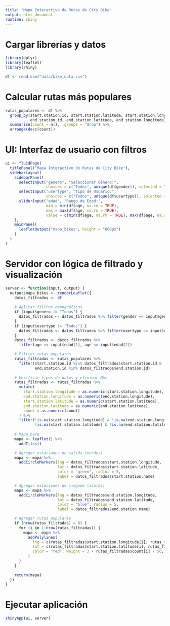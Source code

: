 ```yaml
---
title: "Mapa Interactivo de Rutas de City Bike"
output: html_document
runtime: shiny
---
```


# Cargar librerías y datos
```r
library(dplyr)
library(leaflet)
library(shiny)

df <- read.csv("data/bike_data.csv")
```

# Calcular rutas más populares
```r
rutas_populares <- df %>%
  group_by(start.station.id, start.station.latitude, start.station.longitude, 
           end.station.id, end.station.latitude, end.station.longitude) %>%
  summarise(count = n(), .groups = "drop") %>%
  arrange(desc(count))
```

# UI: Interfaz de usuario con filtros
```r
ui <- fluidPage(
  titlePanel("Mapa Interactivo de Rutas de City Bike"),
  sidebarLayout(
    sidebarPanel(
      selectInput("genero", "Seleccionar Género:", 
                  choices = c("Todos", unique(df$gender)), selected = "Todos"),
      selectInput("usertype", "Tipo de Usuario:", 
                  choices = c("Todos", unique(df$usertype)), selected = "Todos"),
      sliderInput("edad", "Rango de Edad:", 
                  min = min(df$age, na.rm = TRUE), 
                  max = max(df$age, na.rm = TRUE), 
                  value = c(min(df$age, na.rm = TRUE), max(df$age, na.rm = TRUE)))
    ),
    mainPanel(
      leafletOutput("mapa_bikes", height = "600px")
    )
  )
)
```

# Servidor con lógica de filtrado y visualización
```r
server <- function(input, output) {
  output$mapa_bikes <- renderLeaflet({
    datos_filtrados <- df
    
    # Aplicar filtros demográficos
    if (input$genero != "Todos") {
      datos_filtrados <- datos_filtrados %>% filter(gender == input$genero)
    }
    if (input$usertype != "Todos") {
      datos_filtrados <- datos_filtrados %>% filter(usertype == input$usertype)
    }
    datos_filtrados <- datos_filtrados %>% 
      filter(age >= input$edad[1], age <= input$edad[2])

    # Filtrar rutas populares
    rutas_filtradas <- rutas_populares %>%
      filter(start.station.id %in% datos_filtrados$start.station.id & 
             end.station.id %in% datos_filtrados$end.station.id)
    
    # Verificar tipos de datos y eliminar NAs
    rutas_filtradas <- rutas_filtradas %>%
      mutate(
        start.station.longitude = as.numeric(start.station.longitude),
        end.station.longitude = as.numeric(end.station.longitude),
        start.station.latitude = as.numeric(start.station.latitude),
        end.station.latitude = as.numeric(end.station.latitude),
        count = as.numeric(count)
      ) %>%
      filter(!is.na(start.station.longitude) & !is.na(end.station.longitude) &
             !is.na(start.station.latitude) & !is.na(end.station.latitude))
    
    # Mapa base
    mapa <- leaflet() %>%
      addTiles()

    # Agregar estaciones de salida (verdes)
    mapa <- mapa %>%
      addCircleMarkers(lng = datos_filtrados$start.station.longitude,
                       lat = datos_filtrados$start.station.latitude,
                       color = "green", radius = 5, 
                       label = datos_filtrados$start.station.name)

    # Agregar estaciones de llegada (azules)
    mapa <- mapa %>%
      addCircleMarkers(lng = datos_filtrados$end.station.longitude,
                       lat = datos_filtrados$end.station.latitude,
                       color = "blue", radius = 5, 
                       label = datos_filtrados$end.station.name)

    # Agregar rutas populares
    if (nrow(rutas_filtradas) > 0) {
      for (i in 1:nrow(rutas_filtradas)) {
        mapa <- mapa %>%
          addPolylines(
            lng = c(rutas_filtradas$start.station.longitude[i], rutas_filtradas$end.station.longitude[i]),
            lat = c(rutas_filtradas$start.station.latitude[i], rutas_filtradas$end.station.latitude[i]),
            color = "red", weight = 3 + rutas_filtradas$count[i] / 50, opacity = 0.7
          )
      }
    }
    
    return(mapa)
  })
}
```

# Ejecutar aplicación
```r
shinyApp(ui, server)
```